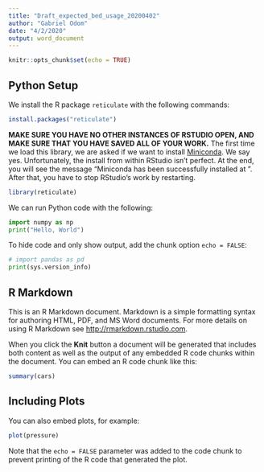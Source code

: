 ```yaml
---
title: "Draft_expected_bed_usage_20200402"
author: "Gabriel Odom"
date: "4/2/2020"
output: word_document
---
```


```r
knitr::opts_chunk$set(echo = TRUE)
```

## Python Setup
We install the R package `reticulate` with the following commands:
```r
install.packages("reticulate")
```

**MAKE SURE YOU HAVE NO OTHER INSTANCES OF RSTUDIO OPEN, AND MAKE SURE THAT YOU HAVE SAVED ALL OF YOUR WORK.** The first time we load this library, we are asked if we want to install [Miniconda](https://docs.conda.io/en/latest/miniconda.html). We say yes. Unfortunately, the install from within RStudio isn't perfect. At the end, you will see the message "Miniconda has been successfully installed at <PATH HERE>". After that, you have to stop RStudio's work by restarting.
```r
library(reticulate)
```


We can run Python code with the following:
```python
import numpy as np
print("Hello, World")
```

To hide code and only show output, add the chunk option `echo = FALSE`:
```python
# import pandas as pd
print(sys.version_info)
```




## R Markdown

This is an R Markdown document. Markdown is a simple formatting syntax for authoring HTML, PDF, and MS Word documents. For more details on using R Markdown see <http://rmarkdown.rstudio.com>.

When you click the **Knit** button a document will be generated that includes both content as well as the output of any embedded R code chunks within the document. You can embed an R code chunk like this:

```r
summary(cars)
```

## Including Plots

You can also embed plots, for example:

```r
plot(pressure)
```

Note that the `echo = FALSE` parameter was added to the code chunk to prevent printing of the R code that generated the plot.
